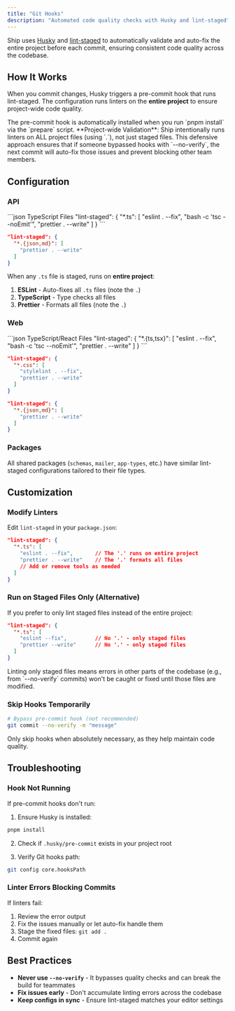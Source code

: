 ```yaml
---
title: "Git Hooks"
description: "Automated code quality checks with Husky and lint-staged"
---
```


Ship uses [Husky](https://typicode.github.io/husky/) and [lint-staged](https://github.com/lint-staged/lint-staged) to automatically validate and auto-fix the entire project before each commit, ensuring consistent code quality across the codebase.

## How It Works

When you commit changes, Husky triggers a pre-commit hook that runs lint-staged. The configuration runs linters on the **entire project** to ensure project-wide code quality.

<Info>
  The pre-commit hook is automatically installed when you run `pnpm install` via the `prepare` script.
</Info>

<Note>
  **Project-wide Validation**: Ship intentionally runs linters on ALL project files (using `.`), not just staged files. This defensive approach ensures that if someone bypassed hooks with `--no-verify`, the next commit will auto-fix those issues and prevent blocking other team members.
</Note>

## Configuration

### API

<CodeGroup>
```json TypeScript Files
"lint-staged": {
  "*.ts": [
    "eslint . --fix",
    "bash -c 'tsc --noEmit'",
    "prettier . --write"
  ]
}
```

```json JSON & Markdown
"lint-staged": {
  "*.{json,md}": [
    "prettier . --write"
  ]
}
```
</CodeGroup>

When any `.ts` file is staged, runs on **entire project**:
1. **ESLint** - Auto-fixes all `.ts` files (note the `.`)
2. **TypeScript** - Type checks all files
3. **Prettier** - Formats all files (note the `.`)

### Web

<CodeGroup>
```json TypeScript/React Files
"lint-staged": {
  "*.{ts,tsx}": [
    "eslint . --fix",
    "bash -c 'tsc --noEmit'",
    "prettier . --write"
  ]
}
```

```json CSS Files
"lint-staged": {
  "*.css": [
    "stylelint . --fix",
    "prettier . --write"
  ]
}
```

```json JSON & Markdown
"lint-staged": {
  "*.{json,md}": [
    "prettier . --write"
  ]
}
```
</CodeGroup>

### Packages

All shared packages (`schemas`, `mailer`, `app-types`, etc.) have similar lint-staged configurations tailored to their file types.

## Customization

### Modify Linters

Edit `lint-staged` in your `package.json`:

```json
"lint-staged": {
  "*.ts": [
    "eslint . --fix",       // The '.' runs on entire project
    "prettier . --write"    // The '.' formats all files
    // Add or remove tools as needed
  ]
}
```

### Run on Staged Files Only (Alternative)

If you prefer to only lint staged files instead of the entire project:

```json
"lint-staged": {
  "*.ts": [
    "eslint --fix",         // No '.' - only staged files
    "prettier --write"      // No '.' - only staged files
  ]
}
```

<Warning>
  Linting only staged files means errors in other parts of the codebase (e.g., from `--no-verify` commits) won't be caught or fixed until those files are modified.
</Warning>

### Skip Hooks Temporarily

```bash
# Bypass pre-commit hook (not recommended)
git commit --no-verify -m "message"
```

<Tip>
  Only skip hooks when absolutely necessary, as they help maintain code quality.
</Tip>

## Troubleshooting

### Hook Not Running

If pre-commit hooks don't run:

1. Ensure Husky is installed:
```bash
pnpm install
```

2. Check if `.husky/pre-commit` exists in your project root

3. Verify Git hooks path:
```bash
git config core.hooksPath
```

### Linter Errors Blocking Commits

If linters fail:

1. Review the error output
2. Fix the issues manually or let auto-fix handle them
3. Stage the fixed files: `git add .`
4. Commit again

## Best Practices

- **Never use `--no-verify`** - It bypasses quality checks and can break the build for teammates
- **Fix issues early** - Don't accumulate linting errors across the codebase
- **Keep configs in sync** - Ensure lint-staged matches your editor settings

